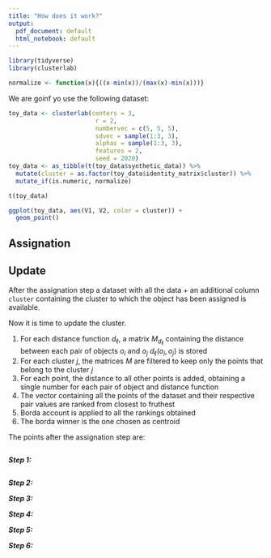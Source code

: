 ```yaml
---
title: "How does it work?"
output:
  pdf_document: default
  html_notebook: default
---
```


```r
library(tidyverse)
library(clusterlab)

normalize <- function(x){((x-min(x))/(max(x)-min(x)))}
```

We are goinf yo use the following dataset:

```r
toy_data <- clusterlab(centers = 3,
                        r = 2,
                        numbervec = c(5, 5, 5),
                        sdvec = sample(1:3, 3),
                        alphas = sample(1:3, 3),
                        features = 2,
                        seed = 2020)
toy_data <- as_tibble(t(toy_data$synthetic_data)) %>% 
  mutate(cluster = as.factor(toy_data$identity_matrix$cluster)) %>% 
  mutate_if(is.numeric, normalize)

t(toy_data)
```

```r
ggplot(toy_data, aes(V1, V2, color = cluster)) +
  geom_point()
```

## Assignation


## Update

After the assignation step a dataset with all the data + an additional column
`cluster` containing the cluster to which the object has been assigned is 
available.

Now it is time to update the cluster. 

1. For each distance function $d_\ell$, a matrix $M_{d_\ell}$ containing the distance between
each pair of objects $o_i$ and $o_j$ $d_\ell(o_i,o_j)$ is stored
2. For each cluster $j$, the matrices $M$ are filtered to keep only the points
that belong to the cluster $j$
3. For each point, the distance to all other points is added, obtaining a single number
for each pair of object and distance function
4. The vector containing all the points of the dataset and their respective pair values
are ranked from closest to fruthest
5. Borda account is applied to all the rankings obtained 
6. The borda winner is the one chosen as centroid

The points after the assignation step are:

```r

```

**_Step 1:_**

```r

```

**_Step 2:_**

**_Step 3:_**

**_Step 4:_**

**_Step 5:_**

**_Step 6:_**


